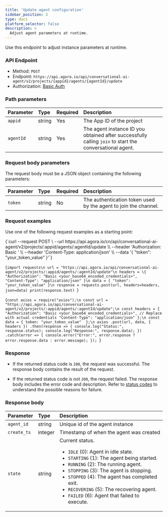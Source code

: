 ```yaml
---
title: 'Update agent configuration'
sidebar_position: 3
type: docs
platform_selector: false
description: >
  Adjust agent parameters at runtime.
---
```



Use this endpoint to adjust <Vpd k="NAME" /> instance parameters at runtime.

### API Endpoint

- Method: `POST`
- Endpoint: `https://api.agora.io/api/conversational-ai-agent/v2/projects/{appid}/agents/{agentId}/update`
- Authorization: [Basic Auth](./restful-authentication.mdx)

### Path parameters

| Parameter   | Type | Required | Description   |
|:--------|:---------|:----|:--------------|
| `appid` | string | Yes | The App ID of the project|
| `agentId` | string | Yes | The agent instance ID you obtained after successfully calling `join` to start the conversational agent. |

### Request body parameters
The request body must be a JSON object containing the following parameters:

| Parameter | Type    | Required | Description   |
|:----------|:--------|:---------|:--------------|
| `token`   | string | No   | The authentication token used by the agent to join the channel.   |

### Request examples

Use one of the following request examples as a starting point:

<MultiCodeBlock caption="Sample request:">
<CodeGroup label="Select">
<CodeItem language="bash" name="curl">{`curl --request POST \
  --url https://api.agora.io/cn/api/conversational-ai-agent/v2/projects/:appid/agents/:agentId/update \\
  --header 'Authorization: Basic <your_base64_encoded_credentials>' \\
  --header 'Content-Type: application/json' \\
  --data '{
    "token": "your_token_value"
  }'`}</CodeItem>

  <CodeItem language="python" name="Python">{`import requests\n
url = "https://api.agora.io/api/conversational-ai-agent/v2/projects/:appid/agents/:agentId/update"\n
headers = \{
    "Authorization": "Basic <your_base64_encoded_credentials>",  
    "Content-Type": "application/json"
}\n
data = {
    "token": "your_token_value"
}\n
response = requests.post(url, headers=headers, json=data)
print(response.text)
`}</CodeItem>

  <CodeItem language="js" name="Node.js">{`const axios = require("axios");\n
const url = "https://api.agora.io/api/conversational-ai-agent/v2/projects/:appid/agents/:agentId/update";\n
const headers = {
  "Authorization": "Basic <your_base64_encoded_credentials>", // Replace with actual credentials
  "Content-Type": "application/json"
};\n
const data = {
  token: "your_token_value" 
};\n
axios
  .post(url, data, { headers })
  .then(response => {
    console.log("Status:", response.status);
    console.log("Response:", response.data);
  })
  .catch(error => {
    console.error("Error:", error.response ? error.response.data : error.message);
  });
`}</CodeItem>

</CodeGroup>
</MultiCodeBlock>

### Response

- If the returned status code is `200`, the request was successful. The response body contains the result of the request.

- If the returned status code is not `200`, the request failed. The response body includes the error code and description. Refer to [status codes](../rest-api/reference#response-status-codes) to understand the possible reasons for failure.

### Response body

| Parameter   | Type |  Description   |
|:--------|:---------|:--------------|
| `agent_id`    | string   | Unique id of the agent instance |
| `create_ts`   | integer  | Timestamp of when the agent was created|
| `state` | string   | Current status. <ul><li>`IDLE` (0): Agent in idle state.</li><li>`STARTING` (1): The agent being started.</li><li>`RUNNING` (2): The running agent.</li><li>`STOPPING` (3): The agent is stopping.</li><li>`STOPPED` (4): The agent has completed exit.</li><li>`RECOVERING` (5): The recovering agent.</li><li>`FAILED` (6): Agent that failed to execute.</li></ul>    |
